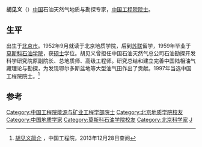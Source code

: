 {{Infobox_Person
| name = 胡见义
|image= 
|box_width= 
|occupation= 
| period = 
|birth_name=
| other_names =
| Sex =男
|birth_date= 1934年3月25日
|birth_place= {{ROC}}[[北平市|北平市]]
|death_date= 
|death_place= 
| nationality ={{PRC}}
| residence =
| party =
| religion =
| spouse = 
| relatives = 
|education= 
| past = 
}}
'''胡见义'''（{{bd|1934年|3月25日|catIdx=Hu,胡}}）[[中国|中国]]石油天然气地质与勘探专家，[[中国工程院院士|中国工程院院士]]。

==生平==
出生于[[北京市|北京市]]。1952年9月就读于北京地质学院，后到[[苏联|苏联]]留学，1959年毕业于[[莫斯科石油学院|莫斯科石油学院]]，获[[硕士|硕士]]学位。胡见义曾担任中国石油天然气总公司石油勘探开发科学研究院原副院长、总地质师、高级工程师。研究总结和建立完善中国陆相油气藏理论与勘探，为发现鄂尔多斯盆地等大型油气田作出了贡献。1997年当选中国工程院院士。<ref>[http://www.cae.cn/cae/jsp/jump.jsp?oid=20111231115217703414325 胡见义简介] {{Wayback|url=http://www.cae.cn/cae/jsp/jump.jsp?oid=20111231115217703414325 |date=20170710103036 }}，中国工程院，2013年12月28日查阅</ref>

==参考==
<references />

{{中国工程院能源与矿业工程学部院士}}

{{DEFAULTSORT:H}}
[[Category:中国工程院能源与矿业工程学部院士|Category:中国工程院能源与矿业工程学部院士]]
[[Category:北京地质学院校友|Category:北京地质学院校友]]
[[Category:中国地质学家|Category:中国地质学家]]
[[Category:莫斯科石油学院校友|Category:莫斯科石油学院校友]]
[[Category:北京科学家|Category:北京科学家]]
[[Category:胡姓|J]]